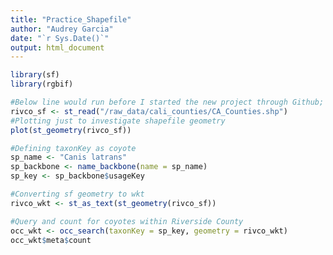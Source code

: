 ```yaml
---
title: "Practice_Shapefile"
author: "Audrey Garcia"
date: "`r Sys.Date()`"
output: html_document
---
```


```r
library(sf)
library(rgbif)

#Below line would run before I started the new project through Github; Now it won't ...
rivco_sf <- st_read("/raw_data/cali_counties/CA_Counties.shp")
#Plotting just to investigate shapefile geometry
plot(st_geometry(rivco_sf))

#Defining taxonKey as coyote
sp_name <- "Canis latrans"
sp_backbone <- name_backbone(name = sp_name)
sp_key <- sp_backbone$usageKey

#Converting sf geometry to wkt
rivco_wkt <- st_as_text(st_geometry(rivco_sf))

#Query and count for coyotes within Riverside County
occ_wkt <- occ_search(taxonKey = sp_key, geometry = rivco_wkt)
occ_wkt$meta$count
```

